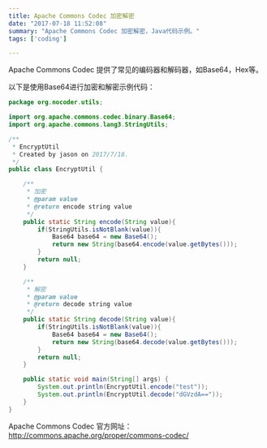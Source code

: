 ```yaml
---
title: Apache Commons Codec 加密解密
date: "2017-07-18 11:52:08"
summary: "Apache Commons Codec 加密解密，Java代码示例。"
tags: ['coding']

---
```

Apache Commons Codec 提供了常见的编码器和解码器，如Base64，Hex等。

以下是使用Base64进行加密和解密示例代码：
```java
package org.nocoder.utils;

import org.apache.commons.codec.binary.Base64;
import org.apache.commons.lang3.StringUtils;

/**
 * EncryptUtil
 * Created by jason on 2017/7/18.
 */
public class EncryptUtil {

    /**
     * 加密
     * @param value
     * @return encode string value
     */
    public static String encode(String value){
        if(StringUtils.isNotBlank(value)){
            Base64 base64 = new Base64();
            return new String(base64.encode(value.getBytes()));
        }
        return null;
    }

    /**
     * 解密
     * @param value
     * @return decode string value
     */
    public static String decode(String value){
        if(StringUtils.isNotBlank(value)){
            Base64 base64 = new Base64();
            return new String(base64.decode(value.getBytes()));
        }
        return null;
    }

    public static void main(String[] args) {
        System.out.println(EncryptUtil.encode("test"));
        System.out.println(EncryptUtil.decode("dGVzdA=="));
    }
}

```
Apache Commons Codec 官方网址：http://commons.apache.org/proper/commons-codec/